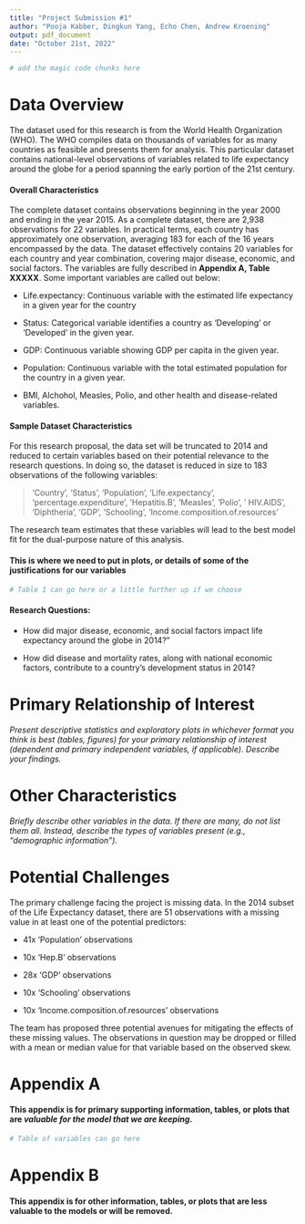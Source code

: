```yaml
---
title: "Project Submission #1"
author: "Pooja Kabber, Dingkun Yang, Echo Chen, Andrew Kroening"
output: pdf_document
date: "October 21st, 2022"
---
```

```r
# add the magic code chunks here
```

# Data Overview

The dataset used for this research is from the World Health Organization (WHO). The WHO compiles data on thousands of variables for as many countries as feasible and presents them for analysis. This particular dataset contains national-level observations of variables related to life expectancy around the globe for a period spanning the early portion of the 21st century.

#### Overall Characteristics

The complete dataset contains observations beginning in the year 2000 and ending in the year 2015. As a complete dataset, there are 2,938 observations for 22 variables. In practical terms, each country has approximately one observation, averaging 183 for each of the 16 years encompassed by the data. The dataset effectively contains 20 variables for each country and year combination, covering major disease, economic, and social factors. The variables are fully described in **Appendix A, Table XXXXX**. Some important variables are called out below:

* Life.expectancy: Continuous variable with the estimated life expectancy in a given year for the country

* Status: Categorical variable identifies a country as 'Developing' or 'Developed' in the given year.

* GDP: Continuous variable showing GDP per capita in the given year.

* Population: Continuous variable with the total estimated population for the country in a given year.

* BMI, Alchohol, Measles, Polio, and other health and disease-related variables.


#### Sample Dataset Characteristics

For this research proposal, the data set will be truncated to 2014 and reduced to certain variables based on their potential relevance to the research questions. In doing so, the dataset is reduced in  size to 183 observations of the following variables:
 
 > 'Country', 'Status', 'Population', 'Life.expectancy', 'percentage.expenditure', 'Hepatitis.B', 'Measles', 'Polio', ' HIV.AIDS', 'Diphtheria', 'GDP', 'Schooling', 'Income.composition.of.resources'
 
The research team estimates that these variables will lead to the best model fit for the dual-purpose nature of this analysis.

#### This is where we need to put in plots, or details of some of the justifications for our variables

```r
# Table 1 can go here or a little further up if we choose
```

#### Research Questions:

* How did major disease, economic, and social factors impact life expectancy around the globe in 2014?"

* How did disease and mortality rates, along with national economic factors, contribute to a country's development status in 2014?

# Primary Relationship of Interest

*Present descriptive statistics and exploratory plots in whichever format you think is best (tables, figures) for your primary relationship of interest (dependent and primary independent variables, if applicable). Describe your findings.*

# Other Characteristics

*Briefly describe other variables in the data. If there are many, do not list them all. Instead, describe the types of variables present (e.g., “demographic information”).*

# Potential Challenges

The primary challenge facing the project is missing data. In the 2014 subset of the Life Expectancy dataset, there are 51 observations with a missing value in at least one of the potential predictors:

* 41x 'Population' observations 

* 10x 'Hep.B' observations

* 28x 'GDP' observations

* 10x 'Schooling' observations

* 10x 'Income.composition.of.resources' observations

The team has proposed three potential avenues for mitigating the effects of these missing values. The observations in question may be dropped or filled with a mean or median value for that variable based on the observed skew.

\newpage
# Appendix A

#### This appendix is for primary supporting information, tables, or plots that are *valuable for the model that we are keeping*.

```r
# Table of variables can go here
```

\newpage
# Appendix B

#### This appendix is for other information, tables, or plots that are less valuable to the models or will be removed.